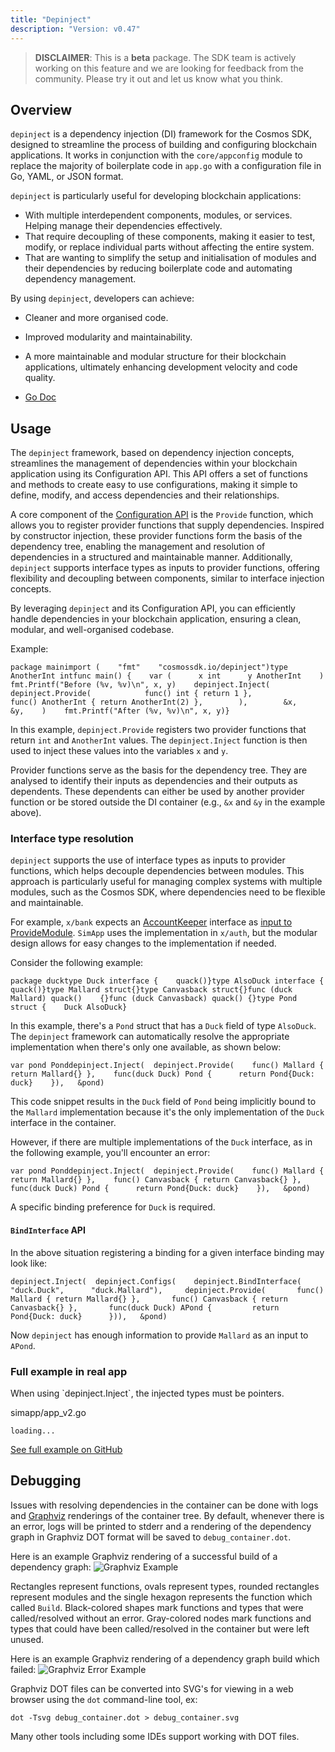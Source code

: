 ```yaml
---
title: "Depinject"
description: "Version: v0.47"
---
```


> **DISCLAIMER**: This is a **beta** package. The SDK team is actively working on this feature and we are looking for feedback from the community. Please try it out and let us know what you think.

## Overview[​](#overview "Direct link to Overview")

`depinject` is a dependency injection (DI) framework for the Cosmos SDK, designed to streamline the process of building and configuring blockchain applications. It works in conjunction with the `core/appconfig` module to replace the majority of boilerplate code in `app.go` with a configuration file in Go, YAML, or JSON format.

`depinject` is particularly useful for developing blockchain applications:

* With multiple interdependent components, modules, or services. Helping manage their dependencies effectively.
* That require decoupling of these components, making it easier to test, modify, or replace individual parts without affecting the entire system.
* That are wanting to simplify the setup and initialisation of modules and their dependencies by reducing boilerplate code and automating dependency management.

By using `depinject`, developers can achieve:

* Cleaner and more organised code.

* Improved modularity and maintainability.

* A more maintainable and modular structure for their blockchain applications, ultimately enhancing development velocity and code quality.

* [Go Doc](https://pkg.go.dev/cosmossdk.io/depinject)

## Usage[​](#usage "Direct link to Usage")

The `depinject` framework, based on dependency injection concepts, streamlines the management of dependencies within your blockchain application using its Configuration API. This API offers a set of functions and methods to create easy to use configurations, making it simple to define, modify, and access dependencies and their relationships.

A core component of the [Configuration API](https://pkg.go.dev/github.com/cosmos/cosmos-sdk/depinject#Config) is the `Provide` function, which allows you to register provider functions that supply dependencies. Inspired by constructor injection, these provider functions form the basis of the dependency tree, enabling the management and resolution of dependencies in a structured and maintainable manner. Additionally, `depinject` supports interface types as inputs to provider functions, offering flexibility and decoupling between components, similar to interface injection concepts.

By leveraging `depinject` and its Configuration API, you can efficiently handle dependencies in your blockchain application, ensuring a clean, modular, and well-organised codebase.

Example:

```
package mainimport (    "fmt"    "cosmossdk.io/depinject")type AnotherInt intfunc main() {    var (      x int      y AnotherInt    )    fmt.Printf("Before (%v, %v)\n", x, y)    depinject.Inject(        depinject.Provide(            func() int { return 1 },            func() AnotherInt { return AnotherInt(2) },        ),        &x,        &y,    )    fmt.Printf("After (%v, %v)\n", x, y)}
```

In this example, `depinject.Provide` registers two provider functions that return `int` and `AnotherInt` values. The `depinject.Inject` function is then used to inject these values into the variables `x` and `y`.

Provider functions serve as the basis for the dependency tree. They are analysed to identify their inputs as dependencies and their outputs as dependents. These dependents can either be used by another provider function or be stored outside the DI container (e.g., `&x` and `&y` in the example above).

### Interface type resolution[​](#interface-type-resolution "Direct link to Interface type resolution")

`depinject` supports the use of interface types as inputs to provider functions, which helps decouple dependencies between modules. This approach is particularly useful for managing complex systems with multiple modules, such as the Cosmos SDK, where dependencies need to be flexible and maintainable.

For example, `x/bank` expects an [AccountKeeper](https://pkg.go.dev/github.com/cosmos/cosmos-sdk/x/bank/types#AccountKeeper) interface as [input to ProvideModule](https://github.com/cosmos/cosmos-sdk/blob/v0.47.0-rc1/x/bank/module.go#L208-L260). `SimApp` uses the implementation in `x/auth`, but the modular design allows for easy changes to the implementation if needed.

Consider the following example:

```
package ducktype Duck interface {    quack()}type AlsoDuck interface {    quack()}type Mallard struct{}type Canvasback struct{}func (duck Mallard) quack()    {}func (duck Canvasback) quack() {}type Pond struct {    Duck AlsoDuck}
```

In this example, there's a `Pond` struct that has a `Duck` field of type `AlsoDuck`. The `depinject` framework can automatically resolve the appropriate implementation when there's only one available, as shown below:

```
var pond Ponddepinject.Inject(  depinject.Provide(    func() Mallard { return Mallard{} },    func(duck Duck) Pond {      return Pond{Duck: duck}    }),   &pond)
```

This code snippet results in the `Duck` field of `Pond` being implicitly bound to the `Mallard` implementation because it's the only implementation of the `Duck` interface in the container.

However, if there are multiple implementations of the `Duck` interface, as in the following example, you'll encounter an error:

```
var pond Ponddepinject.Inject(  depinject.Provide(    func() Mallard { return Mallard{} },    func() Canvasback { return Canvasback{} },    func(duck Duck) Pond {      return Pond{Duck: duck}    }),   &pond)
```

A specific binding preference for `Duck` is required.

#### `BindInterface` API[​](#bindinterface-api "Direct link to bindinterface-api")

In the above situation registering a binding for a given interface binding may look like:

```
depinject.Inject(  depinject.Configs(    depinject.BindInterface(      "duck.Duck",      "duck.Mallard"),     depinject.Provide(       func() Mallard { return Mallard{} },       func() Canvasback { return Canvasback{} },       func(duck Duck) APond {         return Pond{Duck: duck}      })),   &pond)
```

Now `depinject` has enough information to provide `Mallard` as an input to `APond`.

### Full example in real app[​](#full-example-in-real-app "Direct link to Full example in real app")

<Warning>
  When using `depinject.Inject`, the injected types must be pointers.
</Warning>

simapp/app\_v2.go

```
loading...
```

[See full example on GitHub](https://github.com/cosmos/cosmos-sdk/blob/v0.47.0-rc1/simapp/app_v2.go#L219-L244)

## Debugging[​](#debugging "Direct link to Debugging")

Issues with resolving dependencies in the container can be done with logs and [Graphviz](https://graphviz.org) renderings of the container tree. By default, whenever there is an error, logs will be printed to stderr and a rendering of the dependency graph in Graphviz DOT format will be saved to `debug_container.dot`.

Here is an example Graphviz rendering of a successful build of a dependency graph: ![Graphviz Example](/images/v0.47/build/packages/cosmos/cosmos-sdk/ff39d243d421442b400befcd959ec3ccd2525154/depinject/testdata/example.svg)

Rectangles represent functions, ovals represent types, rounded rectangles represent modules and the single hexagon represents the function which called `Build`. Black-colored shapes mark functions and types that were called/resolved without an error. Gray-colored nodes mark functions and types that could have been called/resolved in the container but were left unused.

Here is an example Graphviz rendering of a dependency graph build which failed: ![Graphviz Error Example](/images/v0.47/build/packages/cosmos/cosmos-sdk/ff39d243d421442b400befcd959ec3ccd2525154/depinject/testdata/example_error.svg)

Graphviz DOT files can be converted into SVG's for viewing in a web browser using the `dot` command-line tool, ex:

```
dot -Tsvg debug_container.dot > debug_container.svg
```

Many other tools including some IDEs support working with DOT files.
